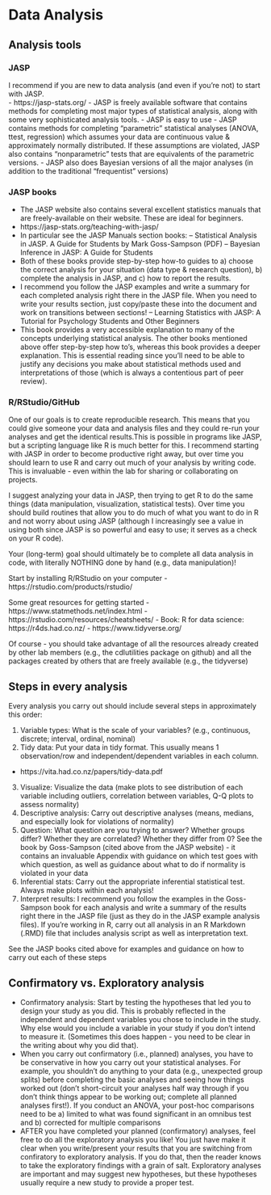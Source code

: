 # Data Analysis {#intro}

## Analysis tools

### JASP 
I recommend if you are new to data analysis (and even if you're not) to start with JASP.  
- https://jasp-stats.org/
- JASP is freely available software that contains methods for completing most major types of statistical analysis, along with some very sophisticated analysis tools.
- JASP is easy to use
- JASP contains methods for completing "parametric" statistical analyses (ANOVA, ttest, regression) which assumes your data are continuous value & approximately normally distributed.  If these assumptions are violated, JASP also contains "nonparametric" tests that are equivalents of the parametric versions.
- JASP also does Bayesian versions of all the major analyses (in addition to the traditional "frequentist" versions)

### JASP books
- The JASP website also contains several excellent statistics manuals that are freely-available on their website.  These are ideal for beginners.
- https://jasp-stats.org/teaching-with-jasp/
- In particular see the JASP Manuals section books:
-- Statistical Analysis in JASP. A Guide for Students by Mark Goss-Sampson (PDF) 
-- Bayesian Inference in JASP: A Guide for Students 
- Both of these books provide step-by-step how-to guides to a) choose the correct analysis for your situation (data type & research question), b) complete the analysis in JASP, and c) how to report the results.
- I recommend you follow the JASP examples and write a summary for each completed analysis right there in the JASP file.  When you need to write your results section, just copy/paste these into the document and work on transitions between sections!
-- Learning Statistics with JASP: A Tutorial for Psychology Students and Other Beginners
- This book provides a very accessible explanation to many of the concepts underlying statistical analysis.  The other books mentioned above offer step-by-step how to's, whereas this book provides a deeper explanation.  This is essential reading since you'll need to be able to justify any decisions you make about statistical methods used and interpretations of those (which is always a contentious part of peer review).

### R/RStudio/GitHub

One of our goals is to create reproducible research.  This means that you could give someone your data and analysis files and they could re-run your analyses and get the identical results.This is possible in programs like JASP, but a scripting language like R is much better for this.  I recommend starting with JASP in order to become productive right away, but over time you should learn to use R and carry out much of your analysis by writing code.  This is invaluable - even within the lab for sharing or collaborating on projects.   

I suggest analyzing your data in JASP, then trying to get R to do the same things (data manipulation, visualization, statistical tests).  Over time you should build routines that allow you to do much of what you want to do in R and not worry about using JASP (although I increasingly see a value in using both since JASP is so powerful and easy to use; it serves as a check on your R code).   

Your (long-term) goal should ultimately be to complete all data analysis in code, with literally NOTHING done by hand (e.g., data manipulation)!

Start by installing R/RStudio on your computer
- https://rstudio.com/products/rstudio/

Some great resources for getting started
- https://www.statmethods.net/index.html
- https://rstudio.com/resources/cheatsheets/
- Book: R for data science: https://r4ds.had.co.nz/ 
- https://www.tidyverse.org/


Of course - you should take advantage of all the resources already created by other lab members (e.g., the cdlutilities package on github) and all the packages created by others that are freely available (e.g., the tidyverse)

## Steps in every analysis

Every analysis you carry out should include several steps in approximately this order:

1) Variable types: What is the scale of your variables? (e.g., continuous, discrete; interval, ordinal, nominal)
2) Tidy data: Put your data in tidy format.  This usually means 1 observation/row and independent/dependent variables in each column. 
- https://vita.had.co.nz/papers/tidy-data.pdf
3) Visualize: Visualize the data (make plots to see distribution of each variable including outliers, correlation between variables, Q-Q plots to assess normality)
4) Descriptive analysis: Carry out descriptive analyses (means, medians, and especially look for violations of normality)
5) Question: What question are you trying to answer?  Whether groups differ? Whether they are correlated?  Whether they differ from 0?  See the book by Goss-Sampson (cited above from the JASP website) - it contains an invaluable Appendix with guidance on which test goes with which question, as well as guidance about what to do if normality is violated in your data
6) Inferential stats: Carry out the appropriate inferential statistical test.  Always make plots within each analysis! 
7) Interpret results:  I recommend you follow the examples in the Goss-Sampson book for each analysis and write a summary of the results right there in the JASP file (just as they do in the JASP example analysis files).  If you're working in R, carry out all analysis in an R Markdown (.RMD) file that includes analysis script as well as interpretation text. 


See the JASP books cited above for examples and guidance on how to carry out each of these steps


## Confirmatory vs. Exploratory analysis

- Confirmatory analysis: Start by testing the hypotheses that led you to design your study as you did.  This is probably reflected in the independent and dependent variables you chose to include in the study. Why else would you include a variable in your study if you don't intend to measure it.  (Sometimes this does happen - you need to be clear in the writing about why you did that).
- When you carry out confirmatory (i.e., planned) analyses, you have to be conservative in how you carry out your statistical analyses.  For example, you shouldn't do anything to your data (e.g., unexpected group splits) before completing the basic analyses and seeing how things worked out (don't short-circuit your analyses half way through if you don't think things appear to be working out; complete all planned analyses first!).  If you conduct an ANOVA, your post-hoc comparisons need to be a) limited to what was found significant in an omnibus test and b) corrected for multiple comparisons
- AFTER you have completed your planned (confirmatory) analyses, feel free to do all the exploratory analysis you like!  You just have make it clear when you write/present your results that you are switching from confiratory to exploratory analysis.  If you do that, then the reader knows to take the exploratory findings with a grain of salt.  Exploratory analyses are important and may suggest new hypotheses, but these hypotheses usually require a new study to provide a proper test. 

























<!-- ## GitHub Repositories -->

<!-- what to put on github -->
<!-- what NOT to put on github -->
<!-- where to put files - R drive; OneDrive; Google Drive -->
<!-- where to put code - local & repo -->
<!-- * no data, no output; should be able to regenerate these with 1 click -->
<!-- * folder structure: data; output, code (functions only) -->
<!-- +  sructure of a project -->
<!-- - .rmd files on root directory -->
<!-- - output directory -->
<!-- - code direcotry: R code files containing functions that you call -->
<!-- - all other R code should be right in the rmd file -->
<!-- - SOURCE dependencies (code in R folder) at top of .rmd file that needs them, along with libraries needed for that file. -->
<!-- * how to ignore something: GitIgore (how to add to it: folders; file types, specific files) -->


<!-- ## Steps in every analysis -->

<!-- 1) Read in data, get into Tidy format -->

<!-- 2) Manipulate data as needed -->

<!-- 3) Visualize data -->

<!-- use ggplot2 package -->

<!-- Always do this before any statistical analysis.  Look at the data to see what is going on.  After that you can do statistical analysis (e.g., ANOVA/regression, t-tests, etc.) to see if any obsered differences are large enough to be considered reliable (i.e., "statistically significant").  -->

<!-- You should have plots summarizing each of your variables, as well as combinations of variables that are obviously of importance (e.g., block x accuracy) -->

<!-- Types of plots for variable types: -->
<!-- - 2 continuous variables (e.g., age, height): scatterplot (GGPLOT); line (GGPLOT) -->
<!-- etc... -->

<!-- 4) Statistical analysis -->

<!-- >> data analysis -->
<!-- 1) - scale types: ALWAYS consider first! -->
<!-- > metric, ordinal, etc -->
<!-- > need to know this for plotting and statistical analysis -->
<!-- 2) - long form vs wide form data; transforming between these -->
<!-- >> important for plotting, ANOVA,  -->
<!-- 2.5) data assumption: normally distributed?  y = data; completely unknown; normal? tests -->
<!-- 3) general linear model -->
<!-- >> correlation; simple regression, multiple regression -->
<!-- >>> prediction- yes!  causation - no! -->
<!-- >>> causation - need experiment (control timing of cause(s)!! (only way w obs data = SEM/BAYES NETS) -->
<!-- > ttest logic -->
<!-- > anova logic -->
<!-- > ANOVA is a special case of regression with dichotomos predictors! (same mathematical model) -->
<!-- > what is the linear model doing?  linear equation + normally distributed noise -->
<!-- >>> assumption of the model - normally distributed data ==> the NOISE!! (unexplained variance part).  -->
<!-- >  -->

<!-- how do do anovas/regression w software -->
<!-- >> spss -->
<!-- >> jasp -->
<!-- >> R -->

<!-- how to interpret & report results (APA style; what to report; how to INTERPRET!) -->
<!-- >> ANOVA  -->
<!-- >> regression?  -->

<!-- > what if assumptions are violated?  -->
<!-- >> nonparametric statistical tests (robust to violations) -->

<!-- frequentist (classical) vs bayesian statistics -->
<!-- >> why? replicability! -->
<!-- >> problems w classical (multiple comparisons; null hypothesis not what we want, no peeking/cheating!)  -->
<!-- >> problems solved by bayesian -->
<!-- >> is NHST/classical worthless?  NO!!  its just that bayesian seems to be BETTER (more reliable by avoiding some of the problems that reduce reliability in terms of reproducability (replicability) -->
<!-- > statistics is about REPLICATILBITY -->
<!-- > replicability is about what is true!   -->
<!-- > we want to avoid publishig things that are not true! we want us (and others) to be able to replcate; bayesian may help us play it safer -->

<!-- so what do we do in stats? 2 things -->
<!-- 1) estimation (e.g., mean, variance, difference between groups, learning rate, regreession coefficient) -->
<!-- 2) inference (e.g., difference between groups?  effect of treatement? theory/model 1 better than theory/model 2?) -->
<!-- note: both classical and bayesian apply the SAME MODEL!! GENERAL LINEAR MODEL -->
<!-- >> they differ in terms of how they ESTIAMTE the parameters of the model(s) -->
<!-- >> they differ in how we INTERPET THE RESULTS (i.e., make infernces from the data!) -->







<!-- 5) Data modeling  -->









<!-- misc -->
<!-- >> switching between long & short data types -->
<!-- >> page for this?  blog post demonstrations? both?  -->
<!-- >> important: data types -boring but essential; need to master this as it underlies proper use of functions and many errors are related to mis-use -->
















<!-- You can label chapter and section titles using `{#label}` after them, e.g., we can reference Chapter \@ref(intro). If you do not manually label them, there will be automatic labels anyway, e.g., Chapter \@ref(methods). -->

<!-- Figures and tables with captions will be placed in `figure` and `table` environments, respectively. -->

<!-- ```{r nice-fig, fig.cap='Here is a nice figure!', out.width='80%', fig.asp=.75, fig.align='center'} -->
<!-- par(mar = c(4, 4, .1, .1)) -->
<!-- plot(pressure, type = 'b', pch = 19) -->
<!-- ``` -->

<!-- Reference a figure by its code chunk label with the `fig:` prefix, e.g., see Figure \@ref(fig:nice-fig). Similarly, you can reference tables generated from `knitr::kable()`, e.g., see Table \@ref(tab:nice-tab). -->

<!-- ```{r nice-tab, tidy=FALSE} -->
<!-- knitr::kable( -->
<!--   head(iris, 20), caption = 'Here is a nice table!', -->
<!--   booktabs = TRUE -->
<!-- ) -->
<!-- ``` -->

<!-- You can write citations, too. For example, we are using the **bookdown** package [@R-bookdown] in this sample book, which was built on top of R Markdown and **knitr** [@xie2015]. -->
